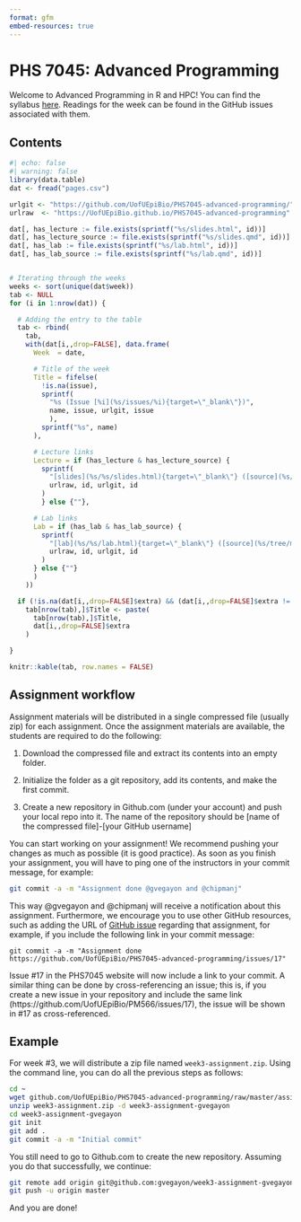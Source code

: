 ```yaml
---
format: gfm
embed-resources: true
---
```


# PHS 7045: Advanced Programming

Welcome to Advanced Programming in R and HPC! You can find the syllabus [here](https://github.com/UofUEpiBio/PHS7045-advanced-programming/tree/main/syllabus.md). Readings for the week can be found in the GitHub issues associated with them.

## Contents

```r
#| echo: false
#| warning: false
library(data.table)
dat <- fread("pages.csv")

urlgit <- "https://github.com/UofUEpiBio/PHS7045-advanced-programming/"
urlraw  <- "https://UofUEpiBio.github.io/PHS7045-advanced-programming"

dat[, has_lecture := file.exists(sprintf("%s/slides.html", id))]
dat[, has_lecture_source := file.exists(sprintf("%s/slides.qmd", id))]
dat[, has_lab := file.exists(sprintf("%s/lab.html", id))]
dat[, has_lab_source := file.exists(sprintf("%s/lab.qmd", id))]


# Iterating through the weeks
weeks <- sort(unique(dat$week))
tab <- NULL
for (i in 1:nrow(dat)) {

  # Adding the entry to the table
  tab <- rbind(
    tab,
    with(dat[i,,drop=FALSE], data.frame(
      Week  = date,

      # Title of the week
      Title = fifelse(
        !is.na(issue),
        sprintf(
          "%s (Issue [%i](%s/issues/%i){target=\"_blank\"})",
          name, issue, urlgit, issue
          ),
        sprintf("%s", name)
      ),

      # Lecture links
      Lecture = if (has_lecture & has_lecture_source) {
        sprintf(
          "[slides](%s/%s/slides.html){target=\"_blank\"} ([source](%s/tree/main/%s/slides.qmd){target=\"_blank\"})",
          urlraw, id, urlgit, id 
        )
        } else {""},

      # Lab links
      Lab = if (has_lab & has_lab_source) {
        sprintf(
          "[lab](%s/%s/lab.html){target=\"_blank\"} ([source](%s/tree/main/%s/lab.qmd){target=\"_blank\"})",
          urlraw, id, urlgit, id 
        )
      } else {""}
      )
    ))

  if (!is.na(dat[i,,drop=FALSE]$extra) && (dat[i,,drop=FALSE]$extra != ""))
    tab[nrow(tab),]$Title <- paste(
      tab[nrow(tab),]$Title,
      dat[i,,drop=FALSE]$extra
    )

}

knitr::kable(tab, row.names = FALSE)
```

## Assignment workflow

Assignment materials will be distributed in a single compressed file (usually zip) for each assignment. Once the assignment materials are
available, the students are required to do the following: 

1. Download the compressed file and extract its contents into an empty folder.

2. Initialize the folder as a git repository, add its contents, and make
   the first commit.

3. Create a new repository in Github.com (under your account) and push your local repo into it. The name of the repository should be [name of the compressed file]-[your GitHub username]

You can start working on your assignment! We recommend pushing your changes as much as possible (it is good practice). As soon as you finish your assignment, you will have to ping one of the instructors in your commit message, for example:

```sh
git commit -a -m "Assignment done @gvegayon and @chipmanj"
```

This way @gvegayon and @chipmanj will receive a notification about this assignment. Furthermore, we encourage you to use other GitHub resources, such as adding the URL of [GitHub issue]() regarding that assignment, for example, if you include the following link in your commit message:

```
git commit -a -m "Assignment done https://github.com/UofUEpiBio/PHS7045-advanced-programming/issues/17"
```

Issue #17 in the PHS7045 website will now include a link to your commit. A similar thing can be done by cross-referencing an issue; this is, if you create a new issue in your repository and include the same link (https://github.com/UofUEpiBio/PM566/issues/17), the issue will be shown in #17 as cross-referenced.

## Example

For week #3, we will distribute a zip file named `week3-assignment.zip`. Using the command line, you can do all the previous steps as follows:

```sh
cd ~
wget github.com/UofUEpiBio/PHS7045-advanced-programming/raw/master/assignments/week3-assignment.zip
unzip week3-assignment.zip -d week3-assignment-gvegayon
cd week3-assignment-gvegayon
git init
git add .
git commit -a -m "Initial commit"
```

You still need to go to Github.com to create the new repository. Assuming you do that successfully, we continue:

```sh
git remote add origin git@github.com:gvegayon/week3-assignment-gvegayon.git
git push -u origin master
```

And you are done!

